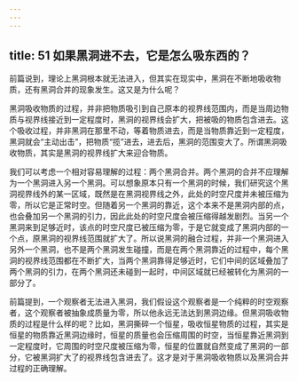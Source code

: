 ```yaml
---
---
---
```

title: 51 如果黑洞进不去，它是怎么吸东西的？
---




前篇说到，理论上黑洞根本就无法进入，但其实在现实中，黑洞在不断地吸收物质，还有黑洞合并的现象发生。这又是为什么呢？

黑洞吸收物质的过程，并非把物质吸引到自己原本的视界线范围内，而是当周边物质与视界线接近到一定程度时，黑洞的视界线会扩大，把被吸的物质包含进去。这个吸收过程，并非黑洞在那里不动，等着物质进去，而是当物质靠近到一定程度，黑洞就会“主动出击”，把物质“揽”进去，进去后，黑洞的范围变大了。所谓黑洞吸收物质，其实是黑洞的视界线扩大来迎合物质。

我们可以考虑一个相对容易理解的过程：两个黑洞合并。两个黑洞的合并不应理解为一个黑洞进入另一个黑洞。可以想象原本只有一个黑洞的时候，我们研究这个黑洞视界线外的某一区域，既然是在黑洞视界线之外，此处的时空尺度并未被压缩为零，所以它是正常时空。但随着另一个黑洞的靠近，这个本来不是黑洞内部的点，也会叠加另一个黑洞的引力，因此此处的时空尺度会被压缩得越发剧烈。当另一个黑洞来到足够近时，该点的时空尺度已被压缩为零，于是它就变成了黑洞内部的一个点，原黑洞的视界线范围就扩大了。所以说黑洞的融合过程，并非一个黑洞进入另外一个黑洞，也不是两个黑洞发生碰撞，而是在两个黑洞靠近的过程中，每个黑洞的视界线范围都在不断扩大，当两个黑洞靠得足够近时，它们中间的区域叠加了两个黑洞的引力，在两个黑洞还未碰到一起时，中间区域就已经被转化为黑洞的一部分了。

前篇提到，一个观察者无法进入黑洞，我们假设这个观察者是一个纯粹的时空观察者，这个观察者被抽象成质量为零，所以他永远无法达到黑洞边缘。但黑洞吸收物质的过程是什么样的呢？比如，黑洞撕碎一个恒星，吸收恒星物质的过程，其实是恒星的物质靠近黑洞边缘时，恒星的质量也会压缩周围的时空，当恒星靠近黑洞到一定程度时，它周围的时空尺度被压缩为零，恒星的位置就自然变成了黑洞的一部分，它被黑洞扩大了的视界线包含进去了。这才是对于黑洞吸收物质以及黑洞合并过程的正确理解。